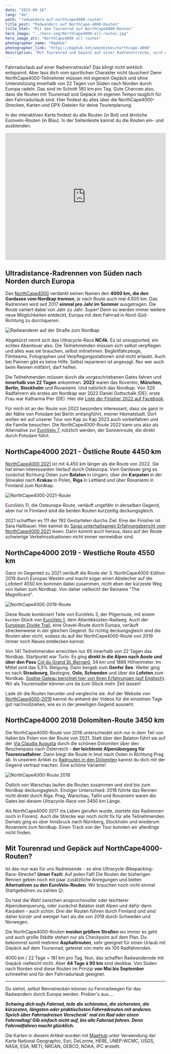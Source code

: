 ```yaml
---
date: "2022-09-16"
lang: "de"
path: "radwandern-auf-northcape4000-routen"
title_post: "Radwandern auf NorthCape-4000-Routen"
title_html: "Mit dem Tourenrad auf NorthCape4000-Routen"
hero_image: "../hero-img/NorthCape4000-all-routes.jpg"
hero_image_alt: "NorthCape4000 all routes"
photographer_name: "MapHub"
photographer_link: "https://maphub.net/weonbikes/northcape-4000"
description: "Mit Tourenrad und Gepäck auf einer Radrennstrecke, wird das ein schöner Fahrradurlaub? Das NorthCape4000-Rennen von Italien zum Nordkap durch Europa folgt jedes Jahr einer anderen Route. Vor- und Nachteile, Karten und GPX-Dateien zum Herunterladen"
---
```



Fahrradurlaub auf einer Radrennstrecke? Das klingt nicht wirklich entspannt. Aber lass dich vom sportlichen Charakter nicht täuschen! Denn NorthCape4000-Teilnehmer müssen mit eigenem Gepäck und ohne Unterstützung innerhalb von 22 Tagen von Süden nach Norden durch Europa radeln. Das sind im Schnitt 180 km pro Tag. Gute Chancen also, dass die Routen mit Tourenrad und Gepäck im eigenen Tempo tauglich für den Fahrradurlaub sind. Hier findest du alles über die NorthCape4000-Strecken, Karten und GPX-Dateien für deine Tourenplanung.

In der interaktiven Karte findest du alle Routen (in Rot) und ähnliche Eurovelo-Routen (in Blau). In der Seitenleiste kannst du die Routen ein- und ausblenden.

<iframe
  src="https://maphub.net/embed_h/2YYE4xlbM5vS0SRJ?panel=1&panel_closed=1"
  title="Interaktive Karte NorthCape4000-Routen"
  width="100%"
  height="400"
  frameborder="0"
></iframe>

<SevenRoutesDownload
  link="https://drive.google.com/drive/folders/1X8uua9rri37oRTMv0FSvE3Gknzihh1Nc?usp=sharing"
  text="GPX/KML-Routen NorthCape4000 herunterladen"
/>

## Ultradistance-Radrennen von Süden nach Norden durch Europa

Das [NorthCape4000](https://www.northcape4000.com/) verdankt seinen Namen den **4000 km, die den Gardasee vom Nordkap trennen**, je nach Route auch mal 4.500 km. Das Radrennen wird seit 2017 **einmal pro Jahr im Sommer** ausgetragen. Die Route variiert dabei von Jahr zu Jahr. Super! Denn so werden immer weitere neue Möglichkeiten entdeckt, Europa mit dem Fahrrad in Nord-Süd-Richtung zu durchqueren.

![Radwanderer auf der Straße zum Nordkap](../img/Cyclist-road-to-NorthCape.jpg)

Abgekürzt nennt sich das Ultracycle-Race **NC4k**. Es ist unsupported, ein echtes Abenteuer also. Die Teilnehmenden müssen sich selbst verpflegen und alles was sie brauchen, selbst mitnehmen. Begleitfahrzeuge, Filmteams, Fotographen und Verpflegungsstationen sind nicht erlaubt. Auch bei Pannen gibt es keine Hilfe. Selbst reparieren ist angesagt. Nur wer auch beim Rennen mitfährt, darf helfen.

Die Teilnehmenden müssen durch die vorgeschriebenen Gates fahren und **innerhalb von 22 Tagen** ankommen. **2022** waren das Rovereto, **München, Berlin, Stockholm** und Rovaniemi. Und natürlich das Nordkap. Von 320 Radfahrern als erstes am Nordkap war 2022 Daniel Gottschalk (DE), erste Frau war Katharina Pier (DE). Hier die [Liste der Finisher 2022 auf Facebook](https://www.facebook.com/NorthCape4000).

Für mich ist an der Route von 2022 besonders interessant, dass sie ganz in der Nähe von Potsdam bei Berlin entlangführt, meiner Heimatstadt. Dort wollen wir auf unserer Tour von Kap zu Kap 2023 auch vorbeifahren und die Familie besuchen. Die NorthCape4000-Route 2022 kann uns also als Alternative zur [EuroVelo 7,](https://weonbikes.com/blog/7-radwanderwege-in-europa-nord-sued/) nützlich werden, der Sonnenroute, die direkt durch Potsdam führt.

<SevenRoutesDownload
  link="https://drive.google.com/drive/folders/1X8uua9rri37oRTMv0FSvE3Gknzihh1Nc?usp=sharing"
  text="GPX/KML-Routen NorthCape4000 herunterladen"
/>

## NorthCape4000 2021 - Östliche Route 4450 km

[NorthCape4000 2021](https://www.northcape4000.com/northcape4000-2021) ist mit 4.450 km länger als die Route von 2022. Sie hat einen interessanten Verlauf durch Osteuropa. Vom Gardasee ging es zunächst Richtung Osten zum **Balaton** in Ungarn, über die **Karpaten** in der Slowakei nach **Krakau** in Polen, **Riga** in Lettland und über Rovaniemi in Finnland zum Nordkap.

![NorthCape4000-2021-Route](../img/NorthCape4000-2021-route.jpg)

EuroVelo 11, die Osteuropa-Route, verläuft ungefähr in derselben Gegend, aber nur in Finnland sind die beiden Routen kurzzeitig deckungsgleich.

2021 schafften es 111 der 192 Gestarteten durchs Ziel. Eine der Finisher ist Sara Hallbauer. Hier kannst du [Saras unterhaltsamen Erfahrungsbericht vom NorthCape4000 2021](https://www.bikepackers.de/northcape-4000/) lesen. Darin kommt auch heraus, dass auf der Route schwierige Verkehrssituationen nicht immer vermeidbar sind.

<SevenRoutesDownload
  link="https://drive.google.com/drive/folders/1X8uua9rri37oRTMv0FSvE3Gknzihh1Nc?usp=sharing"
  text="GPX/KML-Routen NorthCape4000 herunterladen"
/>

## NorthCape4000 2019 - Westliche Route 4550 km

Ganz im Gegenteil zu 2021 verläuft die Route der 3. NorthCape4000-Edition 2019 durch Europas Westen und macht sogar einen Abstecher auf die Lofoten! 4550 km kommen dabei zusammen, nicht eben der kürzeste Weg von Italien zum Nordkap. Von daher vielleicht der Beiname "The Magnificent".

![NorthCape4000-2019-Route](../img/NorthCape4000-2019-route.jpg)

Diese Route kombiniert Teile von EuroVelo 3, der Pilgerroute, mit einem kurzen Stück von [EuroVelo 1](https://weonbikes.com/blog/7-radwanderwege-in-europa-nord-sued/#1-atlantikk%C3%BCsten-radweg-11000-km-eurovelo-1), dem Atlantikküsten-Radweg. Auch der [European Divide Trail](https://europeandividetrail.com/), eine Gravel-Route durch Europa, verläuft streckenweise in der gleichen Gegend. So richtig deckungsgleich sind die Routen aber nicht, sodass du auf der NorthCape4000-Route von 2019 immer noch Neues entdecken kannst.

Von 141 Teilnehmenden erreichten nur 65 innerhalb von 22 Tagen das Nordkap. Startpunkt war Turin. Es ging **direkt in die Alpen nach Aoste und über den Pass** [Col du Grand St. Bernard](https://www.quaeldich.de/paesse/col-du-grand-st-bernard/), 34 km und 1886 Höhenmeter. Im Mittel sind das 5,5% Steigung. Dann bergab zum **Genfer See**. Weiter ging es nach **Strasbourg**, Bastogne, **Oslo, Schweden** und über die **Lofoten** zum Nordkap. [Sophie Gateau berichtet hier von ihren Erfahrungen (auf Englisch)](https://bikepacking.com/plog/northcape-4000/). Wir als Tourenradler können uns da zum Glück mehr Zeit lassen!

Lade dir die Routen herunter und vergleiche sie. Auf der Website von [NorthCape4000-2019](https://www.northcape4000.com/northcape4000-2019/) kannst du anhand der Videos für die einzelnen Tage gut nachvollziehen, wie es in der jeweiligen Gegend aussieht.

<SevenRoutesDownload
  link="https://drive.google.com/drive/folders/1X8uua9rri37oRTMv0FSvE3Gknzihh1Nc?usp=sharing"
  text="GPX/KML-Routen NorthCape4000 herunterladen"
/>

## NorthCape4000 2018 Dolomiten-Route 3450 km

Die NorthCape4000-Route von 2018 unterscheidet sich nur in dem Teil von Italien bis Polen von der Route von 2021. Statt über den Balaton führt sie auf der [Via Claudia Augusta](https://www.viaclaudia.org/radtour/rad-route-via-claudia-augusta) durch die schönen Dolomiten über den Reschenpass nach Österreich - **der leichteste Alpenübergang für Tourenradfahrer**. Dann biegt die Route in Imst nach Osten in Richtung Prag ab. In unserem Artikel zu [Radrouten in den Dolomiten](https://weonbikes.com/blog/dolomiten-radrouten/) kannst du dich mit der Gegend vertraut machen. Eine schöne Variante!

![NorthCape4000-Route 2018](../img/NorthCape4000-2018-route.jpg)

Östlich von Warschau laufen die Routen zusammen und sind bis zum Nordkap deckungsgleich. Einziger Unterschied: 2018 führte das Rennen nicht direkt durch Riga. Prag, Warschau, Tallin und Rovaniemi waren die Gates bei diesem Ultracycle-Race von 3450 km Länge.

Als NorthCape4000 2017 ins Leben gerufen wurde, startete das Radrennen noch in Florenz. Auch die Strecke war noch nicht fix für alle Teilnehmenden. Damals ging es über Innsbruck nach Nürnberg, Stockholm und wiederum Rovaniemi zum Nordkap. Einen Track von der Tour konnten wir allerdings nicht finden.

## Mit Tourenrad und Gepäck auf NorthCape4000-Routen?

Ist das nun was für uns Radreisende - so eine Ultracycle-Bikepacking-Race-Strecke? **Unser Fazit:** Auf jeden Fall! Die Routen der bisherigen Rennen geben noch ein paar zusätzliche Anregungen und bieten **Alternativen zu den EuroVelo-Routen**. Wir brauchen noch nicht einmal Startgebühren zu zahlen 😉.

Du hast die Wahl zwischen anspruchsvoller oder leichterer Alpenüberquerung, oder zunächst Balaton statt Alpen und dafür dann Karpaten - auch schön. Drei der Routen führen durch Finnland und sind daher kürzer und weniger hart als die von 2019 durch Schweden und Norwegen.

Die NorthCape4000-Routen **meiden größere Straßen** wo immer es geht und auch große Städte stehen nur als Checkpoint auf dem Plan. Du bekommst somit mehrere **Asphaltrouten**, sehr geeignet für einen Urlaub mit Gepäck auf dem Tourenrad, getestet von mehr als 100 Radfahrenden.

4000 km / 22 Tage = 181 km pro Tag. Nun, das schaffen Radwandernde mit Gepäck vielleicht nicht. Aber **44 Tage à 90 km** sind denkbar. Von Süden nach Norden sind diese Routen im Prinzip **von Mai bis September** schneefrei und für den Fahrradurlaub geeignet.

---

Du siehst, selbst Rennstrecken können zu Fernradwegen für das Radwandern durch Europa werden. Probier's aus....

**_Schwing dich aufs Fahrrad, teile die schönsten, die sichersten, die kürzesten, längsten oder praktischsten Fahrradrouten mit anderen. Sprich über Fahrradreisen Verschenk' mal ein Rad oder einen Fahrradtag! Gib einfach nicht auf, bis alle Fahrrad fahren. Denn Fahrradfahren macht glücklich._**

<SevenRoutesDownload
  link="https://drive.google.com/drive/folders/1X8uua9rri37oRTMv0FSvE3Gknzihh1Nc?usp=sharing"
  text="GPX/KML-Routen NorthCape4000 herunterladen"
/>

Die Karten in diesem Artikel wurden mit [MapHub](https://maphub.net) unter Verwendung der Karte National Geographic, Esri, DeLorme, HERE, UNEP-WCMC, USGS, NASA, ESA, METI, NRCAN, GEBCO, NOAA, iPC erstellt.
